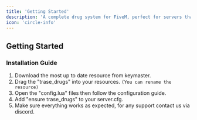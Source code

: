 ```yaml
---
title: 'Getting Started'
description: 'A complete drug system for FiveM, perfect for servers that want to add depth to their illegal gameplay. This script includes everything from drug collection and processing to leveling, fully supported on ESX and QBCore frameworks. Easy to install, it comes packed with features to enhance the player experience and increase server engagement.'
icon: 'circle-info'
---
```


## Getting Started

### Installation Guide

1. Download the most up to date resource from keymaster.
2. Drag the "trase_drugs" into your resources. `(You can rename the resource)`
3. Open the "config.lua" files then follow the configuration guide.
4. Add "ensure trase_drugs" to your server.cfg.
5. Make sure everything works as expected, for any support contact us via discord.


